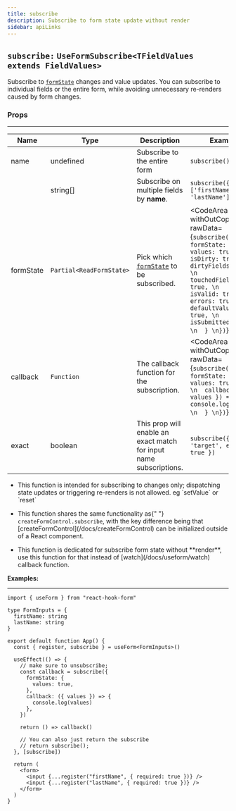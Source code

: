 ```yaml
---
title: subscribe
description: Subscribe to form state update without render
sidebar: apiLinks
---
```


## `subscribe:` <TypeText>`UseFormSubscribe<TFieldValues extends FieldValues>`</TypeText>

Subscribe to [`formState`](/docs/useform/formState) changes and value updates. You can subscribe to individual fields or the entire form, while avoiding unnecessary re-renders caused by form changes.

### Props

---

| Name      | Type                                          | Description                                                         | Example                                                                                                                                                                                                                                                               |
| --------- | --------------------------------------------- | ------------------------------------------------------------------- | --------------------------------------------------------------------------------------------------------------------------------------------------------------------------------------------------------------------------------------------------------------------- |
| name      | <TypeText>undefined</TypeText>                | Subscribe to the entire form                                        | `subscribe()`                                                                                                                                                                                                                                                         |
|           | <TypeText>string[]</TypeText>                 | Subscribe on multiple fields by **name**.                           | `subscribe({ name: ['firstName', 'lastName'] })`                                                                                                                                                                                                                      |
| formState | <TypeText>`Partial<ReadFormState>`</TypeText> | Pick which [`formState`](/docs/useform/formstate) to be subscribed. | <CodeArea withOutCopy rawData={`subscribe({ \n  formState: { \n    values: true, \n    isDirty: true, \n    dirtyFields: true, \n    touchedFields: true, \n    isValid: true, \n    errors: true, \n    defaultValues: true, \n    isSubmitted: true  \n  } \n})`}/> |
| callback  | <TypeText>`Function`</TypeText>               | The callback function for the subscription.                         | <CodeArea withOutCopy rawData={`subscribe({ \n  formState: { \n    values: true \n  }, \n  callback: ({ values }) => { \n    console.log(values) \n  } \n})`}/>                                                                                                       |
| exact     | <TypeText>boolean</TypeText>                  | This prop will enable an exact match for input name subscriptions.  | `subscribe({ name: 'target', exact: true })`                                                                                                                                                                                                                          |

<Admonition type="important" title="Notes">

<ul>
  <li>
    <p>
      This function is intended for subscribing to changes only; dispatching
      state updates or triggering re-renders is not allowed. eg `setValue` or
      `reset`
    </p>
  </li>
  <li>
    <p>
      This function shares the same functionality as{" "}
      <code>createFormControl.subscribe</code>, with the key difference being
      that [createFormControl](/docs/createFormControl) can be initialized
      outside of a React component.
    </p>
  </li>
  <li>
    <p>
      This function is dedicated for subscribe form state without **render**,
      use this function for that instead of [watch](/docs/useform/watch)
      callback function.
    </p>
  </li>
</ul>

</Admonition>

**Examples:**

---

```tsx copy
import { useForm } from "react-hook-form"

type FormInputs = {
  firstName: string
  lastName: string
}

export default function App() {
  const { register, subscribe } = useForm<FormInputs>()

  useEffect(() => {
    // make sure to unsubscribe;
    const callback = subscribe({
      formState: {
        values: true,
      },
      callback: ({ values }) => {
        console.log(values)
      },
    })

    return () => callback()

    // You can also just return the subscribe
    // return subscribe();
  }, [subscribe])

  return (
    <form>
      <input {...register("firstName", { required: true })} />
      <input {...register("lastName", { required: true })} />
    </form>
  )
}
```
